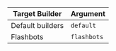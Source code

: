 <!-- TODO: pull builders from mev-share spec -->

| Target Builder | Argument |
| - | - |
| Default builders | `default` |
| Flashbots | `flashbots` |
